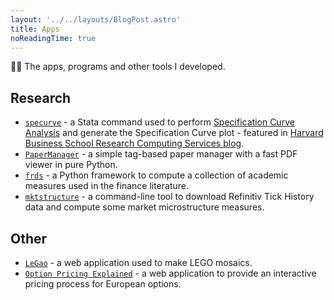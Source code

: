 ```yaml
---
layout: '../../layouts/BlogPost.astro'
title: Apps
noReadingTime: true
---
```


👨‍💻 The apps, programs and other tools I developed.

## Research

- [`specurve`](https://github.com/mgao6767/specurve) - a Stata command used to perform [Specification Curve Analysis](/posts/specification-curve-analysis) and generate the Specification Curve plot - featured in [Harvard Business School Research Computing Services blog](https://hbs-rcs.github.io/post/specification-curve-analysis/).
- [`PaperManager`](https://github.com/mgao6767/PaperManager) - a simple tag-based paper manager with a fast PDF viewer in pure Python.
- [`frds`](https://github.com/mgao6767/frds) - a Python framework to compute a collection of academic measures used in the finance literature.
- [`mktstructure`](https://github.com/mgao6767/mktstructure) - a command-line tool to download Refinitiv Tick History data and compute some market microstructure measures.

## Other

- [`LeGao`](/apps/legao) - a web application used to make LEGO mosaics.
- [`Option Pricing Explained`](/apps/option-pricing-explained) - a web application to provide an interactive pricing process for European options.
